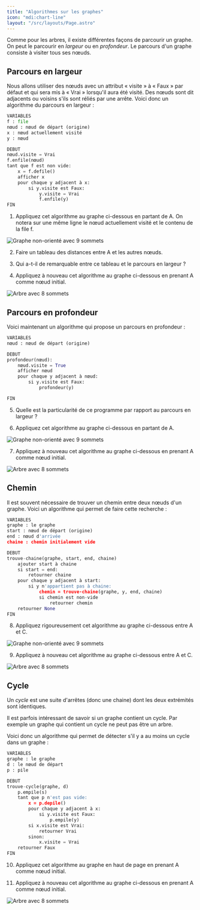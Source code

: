 ```yaml
---
title: "Algorithmes sur les graphes"
icon: "mdi:chart-line"
layout: "/src/layouts/Page.astro"
---
```


Comme pour les arbres, il existe différentes façons de parcourir un graphe. On
peut le parcourir en _largeur_ ou en _profondeur_. Le parcours d'un graphe
consiste à visiter tous ses nœuds.

## Parcours en largeur

Nous allons utiliser des nœuds avec un attribut « visite » à « Faux » par
défaut et qui sera mis à « Vrai » lorsqu'il aura été visité. Des nœuds sont
dit adjacents ou voisins s'ils sont réliés par une arrête. Voici donc un
algorithme du parcours en largeur :

```python
VARIABLES
f : file
nœud : nœud de départ (origine)
x : nœud actuellement visité
y : nœud

DEBUT
nœud.visite = Vrai
f.enfile(nœud)
tant que f est non vide:
    x = f.defile()
    afficher x
    pour chaque y adjacent à x:
        si y.visite est Faux:
            y.visite = Vrai
            f.enfile(y)
FIN
```

1. Appliquez cet algorithme au graphe ci-dessous en partant de A. On
notera sur une même ligne le nœud actuellement visité et le contenu de la file
f.

![Graphe non-orienté avec 9 sommets](/cours/graphe-cours.svg)

2. Faire un tableau des distances entre A et les autres nœuds.

3. Qui a-t-il de remarquable entre ce tableau et le parcours en largeur ?

4. Appliquez à nouveau cet algorithme au graphe ci-dessous en prenant A
comme nœud initial.

![Arbre avec 8 sommets](/cours/arbre-cycle.svg)

## Parcours en profondeur

Voici maintenant un algorithme qui propose un parcours en profondeur :

```python
VARIABLES
nœud : nœud de départ (origine)

DEBUT
profondeur(nœud):
    nœud.visite = True
    afficher nœud
    pour chaque y adjacent à nœud:
        si y.visite est Faux:
            profondeur(y)

FIN
```

5. Quelle est la particularité de ce programme par rapport au parcours en
largeur ?

6. Appliquez cet algorithme au graphe ci-dessous en partant de A.

![Graphe non-orienté avec 9 sommets](/cours/graphe-cours.svg)

7. Appliquez à nouveau cet algorithme au graphe ci-dessous en prenant A
comme nœud initial.

![Arbre avec 8 sommets](/cours/arbre-cycle.svg)

## Chemin

Il est souvent nécessaire de trouver un chemin entre deux nœuds d'un graphe.
Voici un algorithme qui permet de faire cette recherche :

```python
VARIABLES
graphe : le graphe
start : nœud de départ (origine)
end : nœud d'arrivée
chaine : chemin initialement vide

DEBUT
trouve-chaine(graphe, start, end, chaine)
    ajouter start à chaine
    si start = end:
        retourner chaine
    pour chaque y adjacent à start:
        si y n'appartient pas à chaine:
            chemin = trouve-chaine(graphe, y, end, chaine)
            si chemin est non-vide
                retourner chemin
    retourner None
FIN
```

8. Appliquez rigoureusement cet algorithme au graphe ci-dessous entre A et
C.

![Graphe non-orienté avec 9 sommets](/cours/graphe-cours.svg)

9. Appliquez à nouveau cet algorithme au graphe ci-dessous entre A et C.

![Arbre avec 8 sommets](/cours/arbre-cycle.svg)

## Cycle

Un _cycle_ est une suite d'arrêtes (donc une chaine) dont les deux extrémités
sont identiques.

Il est parfois intéressant de savoir si un graphe contient un cycle. Par
exemple un graphe qui contient un cycle ne peut pas être un arbre.

Voici donc un algorithme qui permet de détecter s'il y a au moins un cycle
dans un graphe :

```python
VARIABLES
graphe : le graphe
d : le nœud de départ
p : pile

DEBUT
trouve-cycle(graphe, d)
    p.empile(s)
    tant que p n'est pas vide:
        x = p.depile()
        pour chaque y adjacent à x:
            si y.visite est Faux:
                p.empile(y)
        si x.visite est Vrai:
            retourner Vrai
        sinon:
            x.visite = Vrai
    retourner Faux
FIN
```

10. Appliquez cet algorithme au graphe en haut de page en prenant A comme
nœud initial.

11. Appliquez à nouveau cet algorithme au graphe ci-dessous en prenant A
comme nœud initial.

![Arbre avec 8 sommets](/cours/arbre-cycle.svg)
